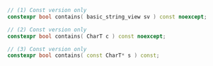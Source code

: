 ```cpp
// (1) Const version only
constexpr bool contains( basic_string_view sv ) const noexcept;

// (2) Const version only
constexpr bool contains( CharT c ) const noexcept;

// (3) Const version only
constexpr bool contains( const CharT* s ) const;
```
